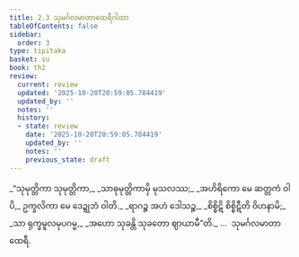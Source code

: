 ```yaml
---
title: 2.3 သုမင်္ဂလမာတာထေရီဂါထာ
tableOfContents: false
sidebar:
  order: 3
type: tipitaka
basket: su
book: th2
review:
  current: review
  updated: '2025-10-20T20:59:05.784419'
  updated_by: ''
  notes: ''
  history:
  - state: review
    date: '2025-10-20T20:59:05.784419'
    updated_by: ''
    notes: ''
    previous_state: draft
---
```



<DynamicBreadcrumb />


<ReviewStatus review={frontmatter.review} showDetails={true} />

<HypothesisAnnotation frontmatter={frontmatter} />

<Division number="23" book="th2" e="ch" v="19" p="381">

<Paragraph number="45" type="verses" book="th2">
_“သုမုတ္တိကာ သုမုတ္တိကာ,_  
_သာဓုမုတ္တိကာမှိ မုသလဿ;_  
_အဟိရိကော မေ ဆတ္တကံ ဝါပိ,_  
ဥက္ခလိကာ မေ ဒေဍ္ဍုဘံ ဝါတိ._  

</Paragraph>

</Division>
<Division number="24" book="th2" e="ch" v="19" p="381">

<Paragraph number="46" type="verses" book="th2">
_ရာဂဉ္စ အဟံ ဒေါသဉ္စ,_  
_စိစ္စိဋိ စိစ္စိဋီတိ ဝိဟနာမိ;_  
_သာ ရုက္ခမူလမုပဂမ္မ,_  
_အဟော သုခန္တိ သုခတော ဈာယာမီ”တိ._  


</Paragraph>
</Division>

<Paragraph number="47" type="center" book="th2">
…  သုမင်္ဂလမာတာ ထေရီ.
</Paragraph>